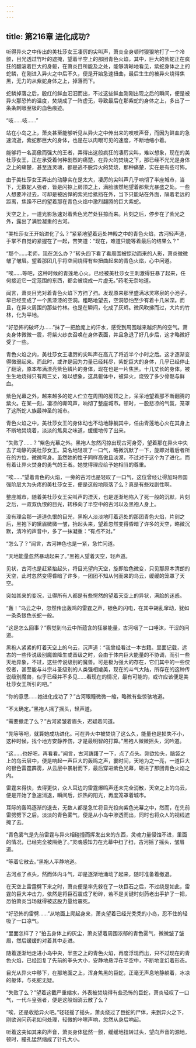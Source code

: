 ```yaml
---
---
---
```

title: 第216章 进化成功?
---



听得异火之中传出的美杜莎女王凄厉的尖叫声，萧炎全身顿时狠狠地打了一个冷颤，目光透过竹叶的遮掩，望着半空上的那团青色火焰，其中，巨大的紫蛇正在疯狂的翻滚着巨大的身躯，在萧炎目所能及之处，能够清晰地看见，紫蛇身体之上的蛇鳞，在刚进入异火之中后不久，便是开始急速扭曲，最后生生的被异火烧得焦黑，无力的从紫蛇身体之上，掉落而下。

蛇鳞掉落之后，殷红的鲜血汩汩而出，不过这些鲜血刚刚出现之后的瞬间，便是被异火那恐怖的温度，焚烧成了一阵虚无，导致最后在那紫蛇的身体之上，多出了一条条刺眼至极的血色痕迹。

“吱……吱……”

站在小岛之上，萧炎甚至能够听见从异火之中传出来的吱吱声音，而因为鲜血的急速流逝，紫蛇那巨大的身体，也是在以肉眼可见的速度，不断地缩小着。

能够将一名高傲而强大的王者，弄得出这般疯狂的凄厉尖叫，难以想象，现在的美杜莎女王，正在承受着何种剧烈的痛楚，在异火的焚烧之下，那已经不光光是身体之上的痛楚，甚至连灵魂，都是逃不脱异火的焚烧，那种痛楚，实在是有些可怖。



由于美杜莎女王弄出的动静实在是太大，凄厉的尖叫声几乎响彻了半座城市，当下，无数蛇人强者，皆是闪掠上房顶之上，满脸骇然地望着那紫光暴盛之处。一些人想要冲过去，可却是被凶悍的紫光给抵挡在外，当下只能站在外面，隔着老远的距离，焦躁不已的望着那在青色火焰中激烈翻腾的巨大紫蛇。

天空之上，一道光影急速对着紫色光芒处狂掠而来。片刻之后，停步在了紫光之外，露出了满脸凝重的古河。

“美杜莎女王开始进化了么？”紧紧地望着远处神殿之中的青色火焰，古河轻声道，手掌不自觉的紧握在了一起，苦笑道：“现在，难道只能等着最后的结果么？”

“那个……老师，现在怎么办？”转头四下看了看周围被惊动而来的人影，萧炎微微皱了皱眉。望着那团几乎将空间烧得有些扭曲起来的青色火焰，心中问道。

“唉……等吧，这种时候的青莲地心火。已经被美杜莎女王刺激得狂暴了起来，任何接近它一定范围的东西，都会被烧成一片虚无。”药老无奈地道。

闻言，萧炎目光对着青色火焰下方扫了扫。发现原来那里盛满冰灵寒泉的小池子，早已经变成了一个黑漆漆的空洞。粗略地望去，空洞恐怕至少有着十几米深。而且，在异火周围的那些竹林。也是在瞬间，化成了灰烬。微风吹拂而过，大片的竹林，化为平地。

“好恐怖的破坏力……”抹了一把脸庞上的汗水，感受到周围越来越炽热的空气。萧炎身体微微一震，将紫火纱衣召唤在身体表面，并且急退了好几步后，这才略微好受了一些。

青色火焰之内，美杜莎女王凄厉的尖叫声在高亢了将近半个小时之后。这才逐渐变得微弱起来。而此时，或许是因为力量已经耗尽，紫蛇巨大的身体，几乎已经停止了翻滚，原本布满漂亮紫色鳞片的身体，现在也是一片焦黑。十几丈长的身体，被生生地烧得只有两三丈，难以想象，这具躯体中，被异火，烧毁了多少骨骼与鲜血。

紫色光幕之外，越来越多的蛇人伫立在周围的房顶之上，呆呆地望着那不断翻腾的紫火。在某一刻，凄凉的嘶鸣声，响彻了整座城市。顿时，一股悲凉的气氛，笼罩了这所蛇人族最神圣的城市。

青色火焰之中，美杜莎女王的身体动也不动地静躺其中，任由青莲地心火在其身上不断地焚烧着，淡淡的焦臭之味道，缓缓地传了出来。

“失败了……？”紫色光幕之外。黑袍人忽然闪掠出现古河身旁，望着那在异火中失去了动静的美杜莎女王。莫名地轻叹了一口气，略微沉默了一下，旋即对着后者所在的方位，微微弯身。虽然她的性子同样高傲且淡漠，不过对于这个为了进化，而有着让异火焚身的勇气的王者。她觉得理应给予她相当的尊重。

“唉……”望着青色的火焰，一旁的古河也是轻叹了一口气，这位曾经让得加玛帝国强阶层大为头疼的美杜莎女王，便是这般地陨落了么？真是有些戏剧性啊。

整座城市，随着美杜莎女王尖叫声的湮灭，也是逐渐地陷入了死一般的沉默，片刻之后，一双双仇恨的目光，转移向了半空中的古河以及黑袍人身上。

没有理会那一道道仇恨的目光，黑袍人淡淡地盯着远处的那团青色火焰，片刻之后，黑袍下的黛眉微微一皱，抬起头来，望着忽然变得昏暗了许多的天空，略微沉默，清冷的声音中，多了一抹凝重：“有点不对。”

“怎么了？”闻言，古河神色也是一紧，急忙问道。

“天地能量忽然暴动起来了。”黑袍人望着天空，轻声道。

见状，古河也是赶紧抬起头，将目光望向天空，旋即脸色微变，只见那原本清朗的天空，此时忽然变得昏暗了许多，一团团不知从何而来的乌云，缓缓的笼罩了天空。

突如其来的变况，让得所有人都是有些愕然的望着天空上的异状，满脸的迷惑。

“轰！”乌云之中，忽然传出轰鸣的雷霆之声，银色的闪电，在其中胡乱窜动，犹如一条条银色长蛇一般。

“这是怎么回事？”察觉到乌云中所蕴含的狂暴能量，古河咽了一口唾沫，干涩的问道。

黑袍人紧紧的盯着天空上的乌云，沉声道：“我曾经看过一本古籍。里面记载，远古的一些传说级别魔兽降生或晋级之时，会由于体内巨大能量的不协调，而引一些天地异象，不过，这些传说级别的魔兽。可是极为强大的存在，它们其中的一些佼佼者，甚至能与斗宗斗圣级别的人类强相媲美，现在的斗气大陆，所存在的这种传说级别魔兽，似乎已经并不多见……看现在的情况，最有可能的，或许应该便是美杜莎女王所引的吧。”

“你的意思……她进化成功了？”古河眼瞳微微一缩，略微有些惊骇地道。

“不太确定。”黑袍人摇了摇头，轻声道。

“需要撤走了么？”古河紧皱着眉头，迟疑着问道。

“先等等吧，就算她成功进化。可在异火中被焚烧了这么久，能量也是损失不小，这种时候，找个地方安静养伤，才是最明智的打算。”黑袍人微微摇头，沉吟道。

“这……也好吧，再看看。”闻言，古河踌躇了一下，点了点头。刚欲抬头，脑袋之上的乌云层中，便是响起一声巨大的轰鸣之声，霎时间，天地为之一亮，一道巨大的银色雷霆霹雳，从云层中暴射而下，最后穿进紫色光幕，砸进了那团青色火焰之内。

雷霆来得快，去得更快，众人耳边的雷霆爆鸣声还未完全消散，天空之上的乌云，便是开始了急速消退，瞬间后，炽热的阳光，再度笼罩着城市。

耳际的轰鸣逐渐的退去，无数人都是急忙将目光投向紫色光幕之中，然而，在先前雷劈劈下之后。淡淡的青色雾气，便是从小岛中渗透而出，同时也将众人的视线遮掩了去。

“青色雾气是先前雷霆与异火相碰撞而挥发出来的东西，灵魂力量侵蚀不进，里面的情况，已经完全被隔绝了。”灵魂感知力在光幕中扫了扫，古河摇了摇头，皱眉道。

“等着它散去。”黑袍人平静地道。

古河点了点头，然而体内斗气，却是逐渐地涌动了起来，随时准备着撤退。

在天空上雷霆劈下来之时，萧炎便是率先躲在了一块巨石之后，不过绕是如此，雷霆的巨大冲击力，依然是将巨石震成了粉碎，若不是关键时刻药老出手护了一把，恐怕萧炎当场就得被这股力量给震死。

“好恐怖的雷劈……”从地面上爬起身来，萧炎望着已经光秃秃的小岛，忍不住的轻吸了一口凉气。

“里面怎样了？”拍去身体上的灰尘，萧炎望着周围浓郁的青色雾气，微微皱了皱眉，然后缓缓的对着其中走进。

随着逐渐地走进小岛中央，半空之上的青色火焰，再度浮现而出，只不过现在的青色火焰，已经回复了先前的拳头大小，安静地悬浮在半空中，不断地变幻着形态。

目光从异火中移下，在那地面之上，浑身焦黑的巨蛇，正毫无声息地静躺着，冰凉的躯体，与死蛇无疑。

“失败了么？”望着这截严重缩水，外表被焚烧得有些恐怖的巨蛇，萧炎轻叹了一口气，一代斗皇强者，便是这般烟消云散了么？

“唉，还是收拾异火吧。”轻轻摇了摇头，萧炎绕过了巨蛇的尸体，来到异火之下，刚欲询问药老如何处理，轻微的咔嚓声响，忽然从身后响起。

听着这突如其来的声音，萧炎身体猛然一颤，缓缓地扭转过头，望向声音的源地，顿时，瞳孔猛然缩成了针孔大小。